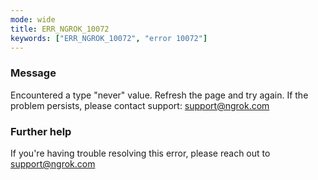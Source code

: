 ```yaml
---
mode: wide
title: ERR_NGROK_10072
keywords: ["ERR_NGROK_10072", "error 10072"]
---
```



### Message

Encountered a type "never" value. Refresh the page and try again. If the problem persists, please contact support: support@ngrok.com

<ErrorDetails />

### Further help

If you're having trouble resolving this error, please reach out to [support@ngrok.com](mailto:support@ngrok.com?subject=Help%20with%20ERR_NGROK_10072)
